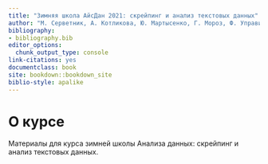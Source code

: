 ```yaml
--- 
title: "Зимняя школа АйсДан 2021: скрейпинг и анализ текстовых данных"
author: "М. Серветник, А. Котликова, Ю. Мартысенко, Г. Мороз, Ф. Управителев"
bibliography:
- bibliography.bib
editor_options:
  chunk_output_type: console
link-citations: yes
documentclass: book
site: bookdown::bookdown_site
biblio-style: apalike
---
```


# О курсе

Материалы для курса зимней школы Анализа данных: скрейпинг и анализ текстовых данных.

